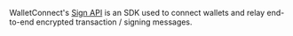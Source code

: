 WalletConnect's [Sign API](../../../../api/sign) is an SDK used to connect wallets and relay end-to-end encrypted transaction / signing messages.
